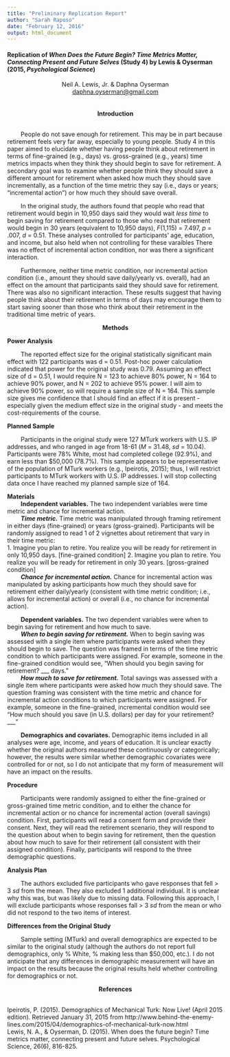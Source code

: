 ```yaml
---
title: "Preliminary Replication Report" 
author: "Sarah Raposo"
date: "February 12, 2016"
output: html_document
---
```


#### Replication of *When Does the Future Begin? Time Metrics Matter, Connecting Present and Future Selves* (Study 4) by Lewis & Oyserman (2015, *Psychological Science*)

<center>Neil A. Lewis, Jr. & Daphna Oyserman
<br><a href="mailto:daphna.oyserman@gmail.com">daphna.oyserman@gmail.com</a></center>

<br><br><center>**Introduction**</center>

<br> &nbsp; &nbsp; &nbsp; &nbsp; People do not save enough for retirement. This may be in part because retirement feels very far away, especially to young people. Study 4 in this paper aimed to elucidate whether having people think about retirement in terms of fine-grained (e.g., days) vs. gross-grained (e.g., years) time metrics impacts when they think they should begin to save for retirement. A secondary goal was to examine whether people think they should save a different amount for retirement when asked how much they should save incrementally, as a function of the time metric they say (i.e., days or years; "incremental action") or how much they should save overall.

&nbsp; &nbsp; &nbsp; &nbsp; In the original study, the authors found that people who read that retirement would begin in 10,950 days said they would wait *less time* to begin saving for retirement compared to those who read that retirement would begin in 30 years (equivalent to 10,950 days), *F*(1,115) = 7.497, *p* = .007, *d* = 0.51. These analyses controlled for participants' age, education, and income, but also held when not controlling for these varaibles There was no effect of incremental action condition, nor was there a significant interaction.  

&nbsp; &nbsp; &nbsp; &nbsp; Furthermore, neither time metric condition, nor incremental action condition (i.e., amount they should save daily/yearly vs. overall), had an effect on the amount that participants said they should save for retirement. There was also no significant interaction. These results suggest that having people think about their retirement in terms of days may encourage them to start saving sooner than those who think about their retirement in the traditional time metric of years.

<center>**Methods**</center>

**Power Analysis**

&nbsp; &nbsp; &nbsp; &nbsp; The reported effect size for the original statistically significant main effect with 122 participants was d = 0.51. Post-hoc power calculation indicated that power for the original study was 0.79. Assuming an effect size of d = 0.51, I would require N = 123 to achieve 80% power, N = 164 to achieve 90% power, and N = 202 to achieve 95% power. I will aim to achieve 90% power, so will require a sample size of N = 164. This sample size gives me confidence that I should find an effect if it is present - especially given the medium effect size in the original study - and meets the cost-requirements of the course.

**Planned Sample**

&nbsp; &nbsp; &nbsp; &nbsp; Participants in the original study were 127 MTurk workers with U.S. IP addresses, and who ranged in age from 18-61 (*M* = 31.48, *sd* = 10.04). Participants were 78% White, most had completed college (92.9%), and earn less than $50,000 (78.7%). This sample appears to be representative of the population of MTurk workers (e.g., Ipeirotis, 2015); thus, I will restrict participants to MTurk workers with U.S. IP addresses. I will stop collecting data once I have reached my planned sample size of 164.

**Materials**
<br>&nbsp; &nbsp; &nbsp; &nbsp; **Independent variables.** The two independent variables were time metric and chance for incremental action.
<br>&nbsp; &nbsp; &nbsp; &nbsp; **<i>Time metric.</i>** Time metric was manipulated through framing retirement in either days (fine-grained) or years (gross-grained). Participants will be randomly assigned to read 1 of 2 vignettes about retirement that vary in their time metric:
<br>1. Imagine you plan to retire. You realize you will be ready for retirement in only 10,950 days. [fine-grained condition]
2. Imagine you plan to retire. You realize you will be ready for retirement in only 30 years. [gross-grained condition]
<br>&nbsp; &nbsp; &nbsp; &nbsp; **<i>Chance for incremental action.</i>** Chance for incremental action was manipulated by asking participants how much they should save for retirement either daily/yearly (consistent with time metric condition; i.e., allows for incremental action) or overall (i.e., no chance for incremental action). 
  
&nbsp; &nbsp; &nbsp; &nbsp; **Dependent variables.** The two dependent variables were when to begin saving for retirement and how much to save.
<br>&nbsp; &nbsp; &nbsp; &nbsp; **<i>When to begin saving for retirement.</i>** When to begin saving was assessed with a single item where participants were asked when they should begin to save. The question was framed in terms of the time metric condition to which participants were assigned. For example, someone in the fine-grained condition would see, "When should you begin saving for retirement? ___ days."
<br>&nbsp; &nbsp; &nbsp; &nbsp; **<i>How much to save for retirement.</i>** Total savings was assessed with a single item where participants were asked how much they should save. The question framing was consistent with the time metric and chance for incremental action conditions to which participants were assigned. For example, someone in the fine-grained, incremental condition would see "How much should you save (in U.S. dollars) per day for your retirement? ___ "

&nbsp; &nbsp; &nbsp; &nbsp; **Demographics and covariates.** Demographic items included in all analyses were age, income, and years of education. It is unclear exactly whether the original authors measured these continuously or categorically; however, the results were similar whether demographic covariates were controlled for or not, so I do not anticipate that my form of measurement will have an impact on the results.
  
**Procedure**

&nbsp; &nbsp; &nbsp; &nbsp; Participants were randomly assigned to either the fine-grained or gross-grained time metric condition, and to either the chance for incremental action or no chance for incremental action (overall savings) condition. First, participants will read a consent form and provide their consent. Next, they will read the retirement scenario, they will respond to the question about when to begin saving for retirement, then the question about how much to save for their retirement (all consistent with their assigned condition). Finally, participants will respond to the three demographic questions.

**Analysis Plan**

&nbsp; &nbsp; &nbsp; &nbsp; The authors excluded five participants who gave responses that fell > 3 *sd* from the mean. They also excluded 1 additional individual. It is unclear why this was, but was likely due to missing data. Following this approach, I will exclude participants whose responses fall > 3 *sd* from the mean or who did not respond to the two items of interest.

**Differences from the Original Study**

&nbsp; &nbsp; &nbsp; &nbsp; Sample setting (MTurk) and overall demographics are expected to be similar to the original study (although the authors do not report full demographics, only % White, % making less than $50,000, etc.). I do not anticipate that any differences in demographic measurement will have an impact on the results because the original results held whether controlling for demographics or not.

<center>**References**</center>
<br>Ipeirotis, P. (2015). Demographics of Mechanical Turk: Now Live! (April 2015 edition). Retrieved January 31, 2015 from http://www.behind-the-enemy-lines.com/2015/04/demographics-of-mechanical-turk-now.html 
<br>Lewis, N. A., & Oyserman, D. (2015). When does the future begin? Time metrics matter, connecting present and future selves. Psychological Science, 26(6), 816-825.
  
  

